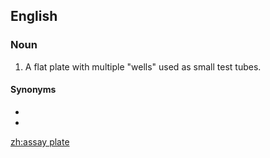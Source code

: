 ==English==

===Noun===
{{en-noun|head=[[assay]] [[plate]]}}

# {{label|en|analytical chemistry|chemistry}} A flat plate with multiple "wells" used as small test tubes.

====Synonyms====
* {{l|en|microtiter plate}}
* {{l|en|microplate}}

[[zh:assay plate]]